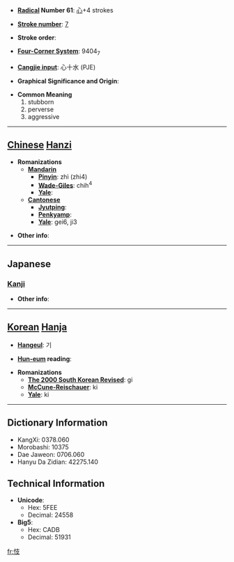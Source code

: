 * '''[[Wiktionary:Chinese radical index| Radical]] Number 61''': [[Wiktionary:Chinese radical index 心|心]]+4 strokes

* '''[[Wiktionary:Chinese total strokes index|Stroke number]]''': [[Wiktionary:Chinese total strokes index 7|7]]

* '''Stroke order''': 

* '''[[Wiktionary:Chinese four corner index|Four-Corner System]]''': 9404<sub>7</sub>

* '''[[Wiktionary:Chinese Cangjie index|Cangjie input]]''': 心十水 (PJE)

* '''Graphical Significance and Origin''': 

* '''Common Meaning'''
*#stubborn
*# perverse
*# aggressive


----

== [[Chinese]] [[Hanzi]] ==

* '''Romanizations'''
** '''[[Mandarin]]'''
*** '''[[Pinyin]]''': zhì (zhi4)
*** '''[[Wade-Giles]]''': chih<sup>4</sup>
*** '''[[Yale]]''': 
** '''[[Cantonese]]'''
*** '''[[Jyutping]]''':
*** '''[[Penkyamp]]''': 
*** '''[[Yale]]''': gei6, ji3

* '''Other info''': 

----

==Japanese==
===[[Kanji]]===
{{kanji|on readings=[[し]] (shi), [[き]] (ki), [[ぎ]] (gi)|kun readings=[[さからう]] (sakarau)}}

* '''Other info''':  

----

== [[Korean]] [[Hanja]] ==

* '''[[Hangeul]]''': 기

* '''[[Hun-eum]] reading''': 

* '''Romanizations'''
** '''[[The 2000 South Korean Revised Romanization|The 2000 South Korean Revised]]''': gi
** '''[[McCune-Reischauer]]''': ki
** '''[[Yale]]''': ki

----

== Dictionary Information ==

* KangXi: 0378.060
* Morobashi: 10375
* Dae Jaweon: 0706.060
* Hanyu Da Zidian: 42275.140

== Technical Information ==

* '''Unicode''':
** Hex: 5FEE
** Decimal: 24558
* '''Big5''':
** Hex: CADB
** Decimal: 51931

[[fr:忮]]